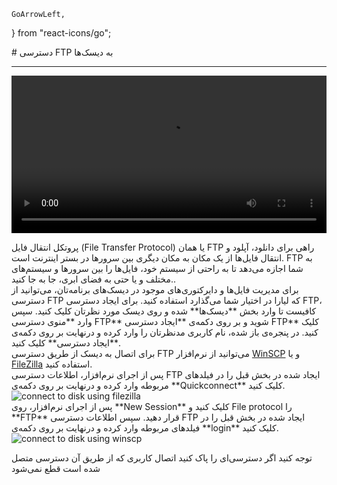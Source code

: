     GoArrowLeft,
} from "react-icons/go";

<Layout>
# دسترسی FTP به دیسک‌ها
<hr className="mb-2" />

<video
  src="https://files.liara.ir/liara/ftp/ftp-access.mp4"
  controls="controls"
  className="block w-full"
  width="100%" />
<div className="h-4" />


<Section id="what-is-ftp" title="FTP چیست؟" />
پروتکل انتقال فایل (File Transfer Protocol) یا همان FTP راهی برای دانلود، آپلود و انتقال فایل‌ها از یک مکان به مکان دیگری بین سرورها در بستر اینترنت است. 
FTP به شما اجازه می‌دهد تا به راحتی از سیستم خود، فایل‌ها را بین سرورها و سیستم‌های مختلف و یا حتی به فضای ابری، جا به جا کنید..

<Section id="access-to-disk-via-ftp" title="دسترسی به دیسک‌ها با FTP" />
برای مدیریت فایل‌ها و دایرکتوری‌های موجود در دیسک‌های برنامه‌تان، می‌توانید از دسترسی FTP که لیارا در اختیار شما می‌گذارد استفاده کنید.
برای ایجاد دسترسی FTP، کافیست تا وارد بخش **دیسک‌ها** شده و روی دیسک مورد نظرتان کلیک کنید. سپس وارد **منوی دسترسی FTP** شوید و بر روی دکمه‌ی **ایجاد دسترسی FTP** کلیک کنید. در پنجره‌ی باز شده، نام کاربری مدنظرتان را وارد کرده و درنهایت بر روی دکمه‌ی **ایجاد دسترسی** کلیک کنید.

<Section id="connect-to-disks" title="اتصال به دیسک" />
برای اتصال به دیسک از طریق دسترسی FTP می‌توانید از نرم‌افزار <a href="https://files.liara.ir/liara/WinSCP.5.17.5.Build.10414.zip" className="blue-link">WinSCP</a> و یا <a href="https://files.liara.ir/liara/FileZilla.3.48.1.x64.zip" className="blue-link">FileZilla</a> استفاده کنید.

<Section id="connect-to-disk-using-filezilla" title="اتصال به دیسک‌ از طریق FileZilla" />
پس از اجرای نرم‌افزار، اطلاعات دسترسی FTP ایجاد شده در بخش قبل را در فیلدهای مربوطه وارد کرده و درنهایت بر روی دکمه‌ی **Quickconnect** کلیک کنید.
<div className="h-4" />
<img src="https://files.liara.ir/liara/docs/ftp-access-using-filezilla.gif" alt="connect to disk using filezilla"/>
<div className="h-4" />

<Section id="connect-to-disk-using-winscp" title="اتصال به دیسک‌ از طریق WinSCP" />
پس از اجرای نرم‌افزار، روی **New Session** کلیک کنید و File protocol را **FTP** قرار دهید. سپس اطلاعات دسترسی FTP ایجاد شده در بخش قبل را در فیلدهای مربوطه وارد کرده و درنهایت بر روی دکمه‌ی **login** کلیک کنید.

<div className="h-4" />
<img src="https://files.liara.ir/liara/docs/connect-to-disk-using-winscp.gif" alt="connect to disk using winscp"/>
<div className="h-4" />

<div className="h-4" />
<Alert variant="warning">
<p>
توجه کنید اگر دسترسی‌ای را پاک کنید اتصال کاربری که از طریق آن دسترسی متصل شده است قطع نمی‌شود
</p>
</Alert>

</Layout>